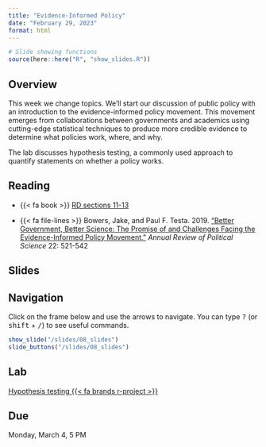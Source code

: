 ```yaml
---
title: "Evidence-Informed Policy"
date: "February 29, 2023"
format: html
---
```



```r
# Slide showing functions
source(here::here("R", "show_slides.R"))
```

## Overview

This week we change topics. We'll start our discussion of public policy with an introduction to the evidence-informed policy movement. This movement emerges from collaborations between governments and academics using cutting-edge statistical techniques to produce more credible evidence to determine what policies work, where, and why.

The lab discusses hypothesis testing, a commonly used approach to quantify statements on whether a policy works.


## Reading

- {{< fa book >}} [RD sections 11-13](https://book.declaredesign.org/declaration-diagnosis-redesign/redesigning.html)

- {{< fa file-lines >}} Bowers, Jake, and Paul F. Testa. 2019. [“Better Government, Better Science: The Promise of and Challenges Facing the Evidence-Informed Policy Movement.”](https://doi.org/10.1146/annurev-polisci-050517-124041) *Annual Review of Political Science* 22: 521-542

## Slides

::: {.callout-tip}
## Navigation

Click on the frame below and use the arrows to navigate. You can type <kbd class="text-info">?</kbd> (or <kbd class="text-info">shift</kbd> + <kbd class="text-info">/</kbd>) to see useful commands.
:::

```r
show_slide("/slides/08_slides")
slide_buttons("/slides/08_slides")
```


## Lab

[Hypothesis testing {{< fa brands r-project >}}](https://github.com/gustavo-diaz/popw24/blob/main/content/labs/08_lab.qmd)

::: {.callout-warning}
## Due

Monday, March 4, 5 PM
:::